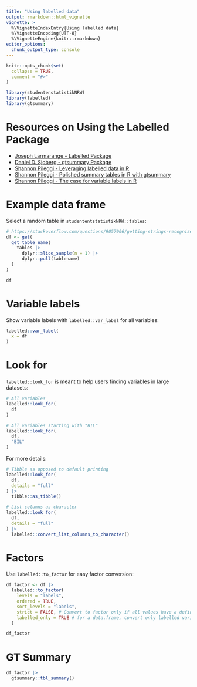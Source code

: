 ```yaml
---
title: "Using labelled data"
output: rmarkdown::html_vignette
vignette: >
  %\VignetteIndexEntry{Using labelled data}
  %\VignetteEncoding{UTF-8}
  %\VignetteEngine{knitr::rmarkdown}
editor_options: 
  chunk_output_type: console
---
```


```r
knitr::opts_chunk$set(
  collapse = TRUE,
  comment = "#>"
)
```

```r
library(studentenstatistikNRW)
library(labelled)
library(gtsummary)
```

# Resources on Using the Labelled Package
* [Joseph Larmarange - Labelled Package](https://larmarange.github.io/labelled/index.html)
* [Daniel D. Sjoberg - gtsummary Package](https://www.danieldsjoberg.com/gtsummary/)
* [Shannon Pileggi - Leveraging labelled data in R](https://www.pipinghotdata.com/posts/2020-12-23-leveraging-labelled-data-in-r/)
* [Shannon Pileggi - Polished summary tables in R with gtsummary](https://www.pipinghotdata.com/posts/2021-07-14-polished-summary-tables-in-r-with-gtsummary/)
* [Shannon Pileggi - The case for variable labels in R](https://www.pipinghotdata.com/posts/2022-09-13-the-case-for-variable-labels-in-r/)

# Example data frame

Select a random table in `studententstatistikNRW::tables`:

```r
# https://stackoverflow.com/questions/9057006/getting-strings-recognized-as-variable-names-in-r
df <- get(
  get_table_name(
    tables |> 
      dplyr::slice_sample(n = 1) |> 
      dplyr::pull(tablename)
  )
) 

df
```

# Variable labels

Show variable labels with `labelled::var_label` for all variables:

```r

labelled::var_label(
  x = df
)

```

# Look for

`labelled::look_for` is meant to help users finding variables in large datasets:

```r
# All variables
labelled::look_for(
  df
)

# All variables starting with "BIL"
labelled::look_for(
  df,
  "BIL"
)

```

For more details:

```r

# Tibble as opposed to default printing
labelled::look_for(
  df,
  details = "full"
) |> 
  tibble::as_tibble()

# List columns as character
labelled::look_for(
  df,
  details = "full"
) |> 
  labelled::convert_list_columns_to_character()
```

# Factors

Use `labelled::to_factor` for easy factor conversion:

```r
df_factor <- df |>  
  labelled::to_factor(
    levels = "labels",
    ordered = TRUE,
    sort_levels = "labels",
    strict = FALSE, # Convert to factor only if all values have a defined label?
    labelled_only = TRUE # for a data.frame, convert only labelled variables to factors?
  )

df_factor
```

# GT Summary

```r

df_factor |> 
  gtsummary::tbl_summary()

```

